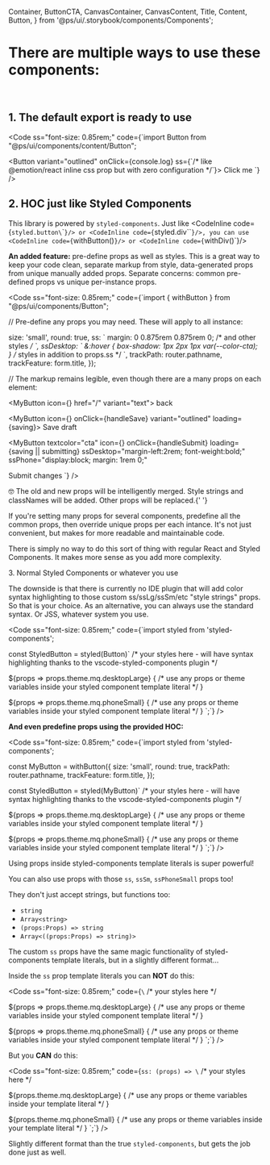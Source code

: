   Container,
  ButtonCTA,
  CanvasContainer,
  CanvasContent,
  Title,
  Content,
  Button,
} from '@ps/ui/.storybook/components/Components';

<Meta title="Get started/Styles and props" />

<ThemeProvider>
<Wrapper>

# There are multiple ways to use these components:

<br />

## 1. The default export is ready to use

<Code
  ss="font-size: 0.85rem;"
  code={`import Button from "@ps/ui/components/content/Button";
  
<Button variant="outlined" onClick={console.log} ss={\`/* like @emotion/react inline css prop but with zero configuration */\`}>
  Click me
</Button>`}
/>

## 2. HOC just like Styled Components

This library is powered by `styled-components`. Just like <CodeInline code={`styled.button\`\``}/> or <CodeInline code={`styled.div\`\``}/>, you can use <CodeInline code={`withButton()`}/> or <CodeInline code={`withDiv()`}/>  

**An added feature:** pre-define <Inline as="b" textcolor="accent"> props</Inline> as well as styles. This is a great way to keep your code clean, separate markup from style, data-generated props from unique manually added props. Separate concerns: common pre-defined props vs unique per-instance props.

<Code
  ss="font-size: 0.85rem;"
  code={`import { withButton } from "@ps/ui/components/Button";
  
// Pre-define any props you may need. These will apply to all instance:
  
  size: 'small',
  round: true,
  ss: \`
    margin: 0 0.875rem 0.875rem 0; /* and other styles */
  \`,
  ssDesktop: \`
    &:hover { box-shadow: 1px 2px 1px var(--color-cta); } /* styles in addition to props.ss */
  \`,
  trackPath: router.pathname,
  trackFeature: form.title,
});
  
// The markup remains legible, even though there are a many props on each element:
  
<MyButton icon={<Icon name="arrow-left" />} href="/" variant="text"> back</MyButton>
  
<MyButton icon={<Icon name="stop-watch" />} onClick={handleSave} variant="outlined" loading={saving}>
  Save draft
</MyButton>
  
<MyButton
  textcolor="cta"
  icon={<Icon name="thumbs-up" />}
  onClick={handleSubmit}
  loading={saving || submitting}
  ssDesktop="margin-left:2rem; font-weight:bold;"
  ssPhone="display:block; margin: 1rem 0;"
>
  Submit changes
</MyButton>
`}
/>

<Inline as="b" textcolor="accent">
  🤓 The old and new props will be intelligently merged.
</Inline> Style strings and classNames will be added. Other props will be replaced.{' '}
  
If you're setting many props for several components, predefine all the common props, then override unique props per each intance. It's not just convenient, but makes for more readable and maintainable code.
  
There is simply no way to do this sort of thing with regular React and Styled Components. It makes more sense as you add more complexity. 

<Block as="h2" ss="margin-top: 2rem;">3. Normal Styled Components or whatever you use</Block>

The downside is that there is currently no IDE plugin that will add color syntax highlighting to those custom ss/ssLg/ssSm/etc "style strings" props. So that is your choice. As an alternative, you can always use the standard syntax. Or JSS, whatever system you use.

<Code
  ss="font-size: 0.85rem;"
  code={`import styled from 'styled-components';
  
const StyledButton = styled(Button)\`
  /* your styles here - will have syntax highlighting thanks to the vscode-styled-components plugin */
  
  \${props => props.theme.mq.desktopLarge} {
    /* use any props or theme variables inside your styled component template literal */
  }
  
  \${props => props.theme.mq.phoneSmall} {
    /* use any props or theme variables inside your styled component template literal */
  }
\`;`} />

**And even predefine props using the provided HOC:**

<Code
  ss="font-size: 0.85rem;"
  code={`import styled from 'styled-components';
  
const MyButton = withButton({
  size: 'small',
  round: true,
  trackPath: router.pathname,
  trackFeature: form.title,
});
  
const StyledButton = styled(MyButton)\`
  /* your styles here - will have syntax highlighting thanks to the vscode-styled-components plugin */
  
  \${props => props.theme.mq.desktopLarge} {
    /* use any props or theme variables inside your styled component template literal */
  }
  
  \${props => props.theme.mq.phoneSmall} {
    /* use any props or theme variables inside your styled component template literal */
  }
\`;`} />

Using props inside styled-components template literals is super powerful!  

<Block as="h2" ss="margin-top: 2rem;">You can also use props with those `ss`, `ssSm`, `ssPhoneSmall` props too!</Block>  

They don't just accept strings, but functions too:

- `string`
- `Array<string>`
- `(props:Props) => string`
- `Array<((props:Props) => string)>`

The custom `ss` props have the same magic functionality of styled-components template literals, but in a slightly different format... 

Inside the `ss` prop template literals you can **NOT** do this:

<Code
  ss="font-size: 0.85rem;"
  code={`\`
  /* your styles here */
  
  \${props => props.theme.mq.desktopLarge} {
    /* use any props or theme variables inside your styled component template literal */
  }
  
  \${props => props.theme.mq.phoneSmall} {
    /* use any props or theme variables inside your styled component template literal */
  }
\`;`} />

But you **CAN** do this:

<Code
  ss="font-size: 0.85rem;"
  code={`ss: (props) => \`
  /* your styles here */
  
  \${props.theme.mq.desktopLarge} {
    /* use any props or theme variables inside your template literal */
  }
  
  \${props.theme.mq.phoneSmall} {
    /* use any props or theme variables inside your template literal */
  }
\`;`} />

Slightly different format than the true `styled-components`, but gets the job done just as well.

</Wrapper>
</ThemeProvider>